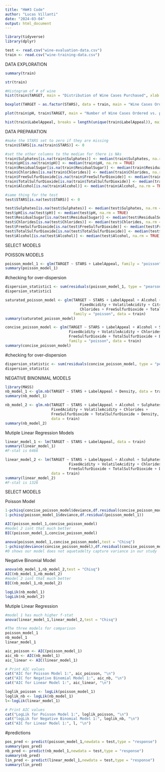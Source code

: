 ---
title: "HW#3 Code"
author: "Lucas Villanti"
date: "2024-03-04"
output: html_document
---

```{r}
library(tidyverse)
library(dplyr)
```


```{r}
test <- read.csv("wine-evaluation-data.csv")
train <- read.csv("wine-training-data.csv")
```

DATA EXPLORATION

```{r}
summary(train)
```

```{r}
str(train)
```

```{r}
#Histogram of # of wine
hist(train$TARGET, main = "Distribution of Wine Cases Purchased", xlab = "Number of Cases Purchased", col = "blue")
```

```{r}
boxplot(TARGET ~ as.factor(STARS), data = train, main = "Wine Cases Ordered by STARS Rating", xlab = "STARS Rating", ylab = "Number of Cases Ordered", col = "lightblue")
```

```{r}
plot(train$pH, train$TARGET, main = "Number of Wine Cases Ordered vs. pH", xlab = "pH", ylab = "Number of Cases Ordered", pch = 19, col = "lightcoral")
```

```{r}
hist(train$LabelAppeal, breaks = length(unique(train$LabelAppeal)), main = "Distribution of Label Appeal", xlab = "Label Appeal", col = "salmon")
```


DATA PREPARATION

```{r}
#make the STARS set to zero if they are missing
train$STARS[is.na(train$STARS)] <- 0

#set the other columns to the median for there is NAs
train$Sulphates[is.na(train$Sulphates)] <- median(train$Sulphates, na.rm = TRUE)
train$pH[is.na(train$pH)] <- median(train$pH, na.rm = TRUE)
train$ResidualSugar[is.na(train$ResidualSugar)] <- median(train$ResidualSugar, na.rm = TRUE)
train$Chlorides[is.na(train$Chlorides)] <- median(train$Chlorides, na.rm = TRUE)
train$FreeSulfurDioxide[is.na(train$FreeSulfurDioxide)] <- median(train$FreeSulfurDioxide, na.rm = TRUE)
train$TotalSulfurDioxide[is.na(train$TotalSulfurDioxide)] <- median(train$TotalSulfurDioxide, na.rm = TRUE)
train$Alcohol[is.na(train$Alcohol)] <- median(train$Alcohol, na.rm = TRUE)

#same thing for the test
test$STARS[is.na(test$STARS)] <- 0

test$Sulphates[is.na(test$Sulphates)] <- median(test$Sulphates, na.rm = TRUE)
test$pH[is.na(test$pH)] <- median(test$pH, na.rm = TRUE)
test$ResidualSugar[is.na(test$ResidualSugar)] <- median(test$ResidualSugar, na.rm = TRUE)
test$Chlorides[is.na(test$Chlorides)] <- median(test$Chlorides, na.rm = TRUE)
test$FreeSulfurDioxide[is.na(test$FreeSulfurDioxide)] <- median(test$FreeSulfurDioxide, na.rm = TRUE)
test$TotalSulfurDioxide[is.na(test$TotalSulfurDioxide)] <- median(test$TotalSulfurDioxide, na.rm = TRUE)
test$Alcohol[is.na(test$Alcohol)] <- median(test$Alcohol, na.rm = TRUE)
```

SELECT MODELS

POISSON MODELS
```{r}
poisson_model_1 <- glm(TARGET ~ STARS + LabelAppeal, family = "poisson", data = train)
summary(poisson_model_1)
```

#checking for over-dispersion
```{r}
dispersion_statistic1 <- sum(residuals(poisson_model_1, type = "pearson")^2) / poisson_model_1$df.residual
dispersion_statistic1
```


```{r}
saturated_poisson_model <- glm(TARGET ~ STARS + LabelAppeal + Alcohol + pH + Sulphates + 
                                  FixedAcidity + VolatileAcidity + CitricAcid + ResidualSugar + 
                                  Chlorides + FreeSulfurDioxide + TotalSulfurDioxide + Density,
                               family = "poisson", data = train)
summary(saturated_poisson_model)
```

```{r}
concise_poisson_model <- glm(TARGET ~ STARS + LabelAppeal + Alcohol + Sulphates + 
                             FixedAcidity + VolatileAcidity + Chlorides + 
                             FreeSulfurDioxide + TotalSulfurDioxide + Density,
                             family = "poisson", data = train)
summary(concise_poisson_model)
```

#checking for over-dispersion
```{r}
dispersion_statistic <- sum(residuals(concise_poisson_model, type = "pearson")^2) / concise_poisson_model$df.residual
dispersion_statistic
```

NEGATIVE BINONIMAL MODELS
```{r}
library(MASS)
nb_model_1 <- glm.nb(TARGET ~ STARS + LabelAppeal + Density, data = train)
summary(nb_model_1)
```

```{r}
nb_model_2 <- glm.nb(TARGET ~ STARS + LabelAppeal + Alcohol + Sulphates + 
                     FixedAcidity + VolatileAcidity + Chlorides + 
                     FreeSulfurDioxide + TotalSulfurDioxide + Density,
                     data = train)
summary(nb_model_2)
```

Mutiple Linear Regression Models
```{r}
linear_model_1 <- lm(TARGET ~ STARS + LabelAppeal, data = train)
summary(linear_model_1)
#F-stat is 6466
```

```{r}
linear_model_2 <- lm(TARGET ~ STARS + LabelAppeal + Alcohol + Sulphates + 
                             FixedAcidity + VolatileAcidity + Chlorides + 
                             FreeSulfurDioxide + TotalSulfurDioxide + Density, 
                     data = train)
summary(linear_model_2)
#F-stat is 1326
```

SELECT MODELS

Poisson Model
```{r}
1-pchisq(concise_poisson_model$deviance,df.residual(concise_poisson_model))
1-pchisq(poisson_model_1$deviance,df.residual(poisson_model_1))
```



```{r}
AIC(poisson_model_1,concise_poisson_model)
#model 2 isnt that much better
BIC(poisson_model_1,concise_poisson_model)
```

```{r}
anova(poisson_model_1,concise_poisson_model,test = "Chisq")
1-pchisq(deviance(concise_poisson_model),df.residual(concise_poisson_model))
#0 shows our model does not aquetadelty capture variance in our study
```


Negative Binomial Model
```{r}
anova(nb_model_1,nb_model_2,test = "Chisq")
AIC(nb_model_1,nb_model_2)
#model 2 isnt that much better
BIC(nb_model_1,nb_model_2)
```

```{r}
logLik(nb_model_1)
logLik(nb_model_2)
```

Mutiple Linear Regression
```{r}
#model 1 has much higher f-stat
anova(linear_model_1,linear_model_2,test = "Chisq")
```

```{r}
#The three models for comparison
poisson_model_1
nb_model_1
linear_model_1
```

```{r}
aic_poisson <- AIC(poisson_model_1)
aic_nb <- AIC(nb_model_1)
aic_linear <- AIC(linear_model_1)

# Print AIC values
cat("AIC for Poisson Model 1:", aic_poisson, "\n")
cat("AIC for Negative Binomial Model 1:", aic_nb, "\n")
cat("AIC for Linear Model 1:", aic_linear, "\n")
```


```{r}
loglik_poisson <- logLik(poisson_model_1)
loglik_nb <- logLik(nb_model_1)
l<-logLik(linear_model_1)

# Print AIC values
cat("LogLik for Poisson Model 1:", loglik_poisson, "\n")
cat("logLik for Negative Binomial Model 1:", loglik_nb, "\n")
cat("AIC for Linear Model 1:", l, "\n")
```

#predictions
```{r}
pos_pred <- predict(poisson_model_1,newdata = test,type = "response")
summary(pos_pred)
nb_pred <- predict(nb_model_1,newdata = test,type = "response")
summary(nb_pred)
lin_pred <- predict(linear_model_1,newdata = test,type = "response")
summary(lin_pred)
```



